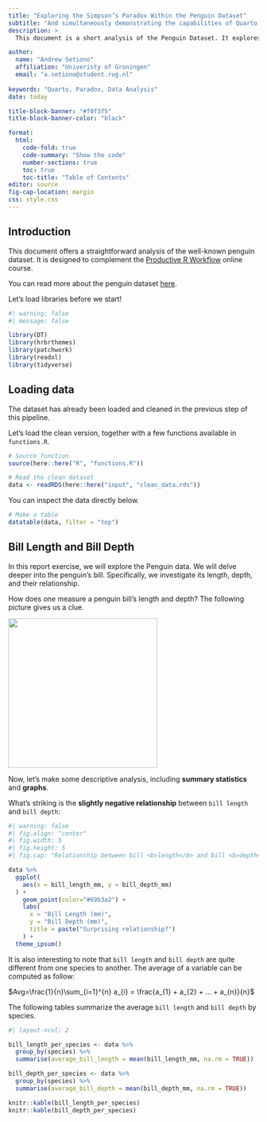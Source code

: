 ```yaml
---
title: "Exploring the Simpson’s Paradox Within the Penguin Dataset"
subtitle: "And simultaneously demonstrating the capabilities of Quarto."
description: >
  This document is a short analysis of the Penguin Dataset. It explores the relationship between bill length and bill depth and show how important it is to consider group effects.

author:
  name: "Andrew Setiono"
  affiliation: "Univeristy of Groningen"
  email: "a.setiono@student.rug.nl"
  
keywords: "Quarto, Paradox, Data Analysis"
date: today

title-block-banner: "#f0f3f5"
title-block-banner-color: "black"

format: 
  html:
    code-fold: true
    code-summary: "Show the code"
    number-sections: true
    toc: true
    toc-title: "Table of Contents"
editor: source
fig-cap-location: margin
css: style.css
---
```


## Introduction

This document offers a straightforward analysis of the well-known penguin dataset. It is designed to complement the [Productive R Workflow](https://www.productive-r-workflow.com) online course.

You can read more about the penguin dataset [here](https://allisonhorst.github.io/palmerpenguins/).

Let's load libraries before we start!

```r
#| warning: false
#| message: false

library(DT)
library(hrbrthemes)
library(patchwork)
library(readxl)
library(tidyverse)
```

## Loading data

The dataset has already been loaded and cleaned in the previous step of this pipeline.

Let's load the clean version, together with a few functions available in `functions.R`.

```r
# Source function
source(here::here("R", "functions.R"))

# Read the clean dataset
data <- readRDS(here::here("input", "clean_data.rds"))
```

You can inspect the data directly below.

```r
# Make a table
datatable(data, filter = "top")
```

## Bill Length and Bill Depth

In this report exercise, we will explore the Penguin data. We will delve deeper into the penguin's bill. Specifically, we investigate its length, depth, and their relationship.

How does one measure a penguin bill's length and depth? The following picture gives us a clue.

![](asset/culmen_depth.png){width=300}



Now, let's make some descriptive analysis, including <b>summary statistics</b> and <b>graphs</b>.

::: {.callout-note}
What's striking is the <b>slightly negative relationship</b> between `bill length` and `bill depth`:
:::

```r
#| warning: false
#| fig.align: "center"
#| fig.width: 5
#| fig.height: 5
#| fig.cap: "Relationship between bill <b>length</b> and bill <b>depth</b>. <b>All</b> data points included."

data %>%
  ggplot(
    aes(x = bill_length_mm, y = bill_depth_mm)
  ) +
    geom_point(color="#69b3a2") +
    labs(
      x = "Bill Length (mm)",
      y = "Bill Depth (mm)",
      title = paste("Surprising relationship?")
    ) + 
  theme_ipsum()
```

It is also interesting to note that `bill length` and `bill depth` are quite different from one species to another. The average of a variable can be computed as follow:

$Avg=\frac{1}{n}\sum_{i=1}^{n} a_{i} = \frac{a_{1} + a_{2} + ... + a_{n}}{n}$

The following tables summarize the average `bill length` and `bill depth` by species.

```r
#| layout-ncol: 2

bill_length_per_species <- data %>%
  group_by(species) %>% 
  summarise(average_bill_length = mean(bill_length_mm, na.rm = TRUE))

bill_depth_per_species <- data %>%
  group_by(species) %>% 
  summarise(average_bill_depth = mean(bill_depth_mm, na.rm = TRUE))

knitr::kable(bill_length_per_species)
knitr::kable(bill_depth_per_species)

```

